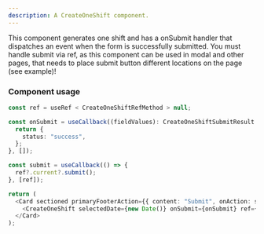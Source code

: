 ```yaml
---
description: A CreateOneShift component.
---
```


This component generates one shift and has a onSubmit handler that dispatches an event when the form is successfully submitted.
You must handle submit via ref, as this component can be used in modal and other pages, that needs to place submit button different locations on the page (see example)!

### Component usage

```ts
const ref = useRef < CreateOneShiftRefMethod > null;

const onSubmit = useCallback((fieldValues): CreateOneShiftSubmitResult => {
  return {
    status: "success",
  };
}, []);

const submit = useCallback(() => {
  ref?.current?.submit();
}, [ref]);

return (
  <Card sectioned primaryFooterAction={{ content: "Submit", onAction: submit }}>
    <CreateOneShift selectedDate={new Date()} onSubmit={onSubmit} ref={ref} />
  </Card>
);
```
